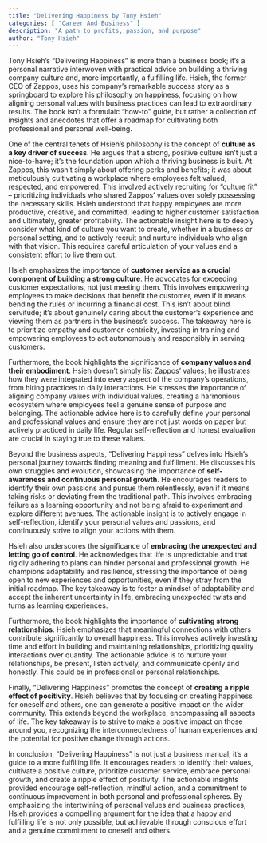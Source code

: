 ```yaml
---
title: "Delivering Happiness by Tony Hsieh"
categories: [ "Career And Business" ]
description: "A path to profits, passion, and purpose"
author: "Tony Hsieh"
---
```

Tony Hsieh's "Delivering Happiness" is more than a business book; it's a personal narrative interwoven with practical advice on building a thriving company culture and, more importantly, a fulfilling life.  Hsieh, the former CEO of Zappos, uses his company's remarkable success story as a springboard to explore his philosophy on happiness, focusing on how aligning personal values with business practices can lead to extraordinary results.  The book isn't a formulaic "how-to" guide, but rather a collection of insights and anecdotes that offer a roadmap for cultivating both professional and personal well-being.

One of the central tenets of Hsieh's philosophy is the concept of **culture as a key driver of success**.  He argues that a strong, positive culture isn't just a nice-to-have; it's the foundation upon which a thriving business is built. At Zappos, this wasn't simply about offering perks and benefits; it was about meticulously cultivating a workplace where employees felt valued, respected, and empowered.  This involved actively recruiting for "culture fit" – prioritizing individuals who shared Zappos' values over solely possessing the necessary skills. Hsieh understood that happy employees are more productive, creative, and committed, leading to higher customer satisfaction and ultimately, greater profitability.  The actionable insight here is to deeply consider what kind of culture you want to create, whether in a business or personal setting, and to actively recruit and nurture individuals who align with that vision.  This requires careful articulation of your values and a consistent effort to live them out.


Hsieh emphasizes the importance of **customer service as a crucial component of building a strong culture**.  He advocates for exceeding customer expectations, not just meeting them.  This involves empowering employees to make decisions that benefit the customer, even if it means bending the rules or incurring a financial cost.  This isn't about blind servitude; it's about genuinely caring about the customer's experience and viewing them as partners in the business's success.  The takeaway here is to prioritize empathy and customer-centricity, investing in training and empowering employees to act autonomously and responsibly in serving customers.

Furthermore, the book highlights the significance of **company values and their embodiment**.  Hsieh doesn't simply list Zappos' values; he illustrates how they were integrated into every aspect of the company's operations, from hiring practices to daily interactions.  He stresses the importance of aligning company values with individual values, creating a harmonious ecosystem where employees feel a genuine sense of purpose and belonging.  The actionable advice here is to carefully define your personal and professional values and ensure they are not just words on paper but actively practiced in daily life.  Regular self-reflection and honest evaluation are crucial in staying true to these values.

Beyond the business aspects, "Delivering Happiness" delves into Hsieh's personal journey towards finding meaning and fulfillment. He discusses his own struggles and evolution, showcasing the importance of **self-awareness and continuous personal growth**.  He encourages readers to identify their own passions and pursue them relentlessly, even if it means taking risks or deviating from the traditional path.  This involves embracing failure as a learning opportunity and not being afraid to experiment and explore different avenues.  The actionable insight is to actively engage in self-reflection, identify your personal values and passions, and continuously strive to align your actions with them.

Hsieh also underscores the significance of **embracing the unexpected and letting go of control**. He acknowledges that life is unpredictable and that rigidly adhering to plans can hinder personal and professional growth.  He champions adaptability and resilience, stressing the importance of being open to new experiences and opportunities, even if they stray from the initial roadmap.  The key takeaway is to foster a mindset of adaptability and accept the inherent uncertainty in life, embracing unexpected twists and turns as learning experiences.

Furthermore, the book highlights the importance of **cultivating strong relationships**.  Hsieh emphasizes that meaningful connections with others contribute significantly to overall happiness.  This involves actively investing time and effort in building and maintaining relationships, prioritizing quality interactions over quantity.  The actionable advice is to nurture your relationships, be present, listen actively, and communicate openly and honestly.  This could be in professional or personal relationships.

Finally, "Delivering Happiness" promotes the concept of **creating a ripple effect of positivity**.  Hsieh believes that by focusing on creating happiness for oneself and others, one can generate a positive impact on the wider community.  This extends beyond the workplace, encompassing all aspects of life.  The key takeaway is to strive to make a positive impact on those around you, recognizing the interconnectedness of human experiences and the potential for positive change through actions.


In conclusion, "Delivering Happiness" is not just a business manual; it's a guide to a more fulfilling life.  It encourages readers to identify their values, cultivate a positive culture, prioritize customer service, embrace personal growth, and create a ripple effect of positivity.  The actionable insights provided encourage self-reflection, mindful action, and a commitment to continuous improvement in both personal and professional spheres. By emphasizing the intertwining of personal values and business practices, Hsieh provides a compelling argument for the idea that a happy and fulfilling life is not only possible, but achievable through conscious effort and a genuine commitment to oneself and others.

